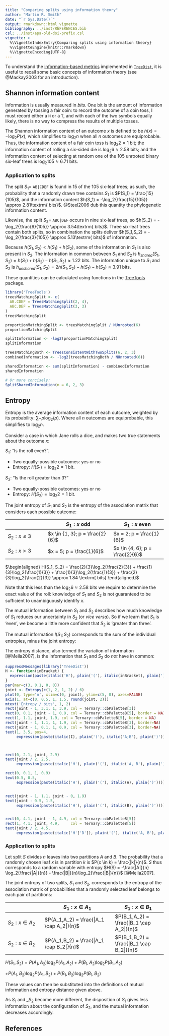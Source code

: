 ```yaml
---
title: "Comparing splits using information theory"
author: "Martin R. Smith"
date: "`r Sys.Date()`"
output: rmarkdown::html_vignette
bibliography: ../inst/REFERENCES.bib
csl: ../inst/apa-old-doi-prefix.csl
vignette: >
  %\VignetteIndexEntry{Comparing splits using information theory}
  %\VignetteEngine{knitr::rmarkdown}
  %\VignetteEncoding{UTF-8}
---
```


To understand the [information-based metrics](Generalized-RF.html) implemented
in [`TreeDist`](Using-TreeDist.html), it is useful to recall some basic concepts
of information theory (see @Mackay2003 for an introduction).

## Shannon information content

Information is usually measured in _bits_.  One bit is the amount of information
generated by tossing a fair coin: to record the outcome of a coin toss, I must
record either a `H` or a `T`, and with each of the two symbols equally likely,
there is no way to compress the results of multiple tosses.

The Shannon information content of an outcome $x$ is defined to be $h(x) = 
-\log_2{P(x)}$, which simplifies to $\log_2{n}$ when all $n$ outcomes are
equiprobable.  Thus, the information content of a fair coin toss is
$\log_2{2} = 1\textrm{ bit}$; the information content of rolling a six-sided
die is $\log_2{6} \approx 2.58\textrm{ bits}$; and the information content of 
selecting at random one of the 105 unrooted binary six-leaf trees is 
$\log_2{105} \approx 6.71\textrm{ bits}$.

### Application to splits

The split $S_1 =$ `AB|CDEF` is found in 15 of the 105 six-leaf trees; 
as such, the probability that a randomly drawn tree contains $S_1$ is 
$P(S_1) = \frac{15}{105}$, and the information content $h(S_1) = 
-\log_2{\frac{15}{105}} \approx 2.81\textrm{ bits}$. @Steel2006 dub this 
quantity the phylogenetic information content.

Likewise, the split $S_2 =$ `ABC|DEF` occurs in nine six-leaf trees, so 
$h(S_2) = -\log_2{\frac{9}{105}} \approx 3.54\textrm{ bits}$. Three six-leaf 
trees contain both splits, so in combination the splits deliver
$h(S_1,S_2) = -\log_2{\frac{3}{105}} \approx 5.13\textrm{ bits}$ of information.

Because $h(S_1,S_2) < h(S_1) + h(S_2)$, some of the information in $S_1$ is
also present in $S_2$.
The information in common between $S_1$ and $S_2$ is $h_{shared}(S_1, S_2) =
h(S_1) + h(S_2) - h(S_1,S_2) \approx 1.22\textrm{ bits}$.
The information unique to $S_1$ and $S_2$ is $h_{unshared}(S_1,S_2) = 
2h(S_1,S_2) - h(S_1) - h(S_2) \approx 3.91\textrm{ bits}$.

These quantities can be calculated using functions in the 
[TreeTools](https://ms609.github.io/TreeTools) package.

```r
library('TreeTools')
treesMatchingSplit <- c(
  AB.CDEF = TreesMatchingSplit(2, 4),
  ABC.DEF = TreesMatchingSplit(3, 3)
)
treesMatchingSplit

proportionMatchingSplit <- treesMatchingSplit / NUnrooted(6)
proportionMatchingSplit

splitInformation <- -log2(proportionMatchingSplit)
splitInformation

treesMatchingBoth <- TreesConsistentWithTwoSplits(6, 2, 3)
combinedInformation <- -log2(treesMatchingBoth / NUnrooted(6))

sharedInformation <- sum(splitInformation) - combinedInformation
sharedInformation

# Or more concisely:
SplitSharedInformation(n = 6, 2, 3)
```


<!--The more similar the splits, the more information they will have in common;
the shared information is maximised when $S_1 = S_2$, and $h_{common} = h(S_1)$.
Likewise, more even splits contain more information than less even splits
(i.e. _h_(`AB|CDEF`) < _h_(`ABC|DEF`)).-->

## Entropy

Entropy is the average information content of each outcome, weighted by its
probability: $\sum{-p \log_2(p)}$.  Where all _n_ outcomes are equiprobable, 
this simplifies to $\log_2{n}$.

Consider a case in which Jane rolls a dice, and makes two true statements
about the outcome $x$:

$S_1$: "Is the roll even?".

- Two equally-possible outcomes: yes or no
- Entropy: $H(S_1) = \log_2{2} = 1\textrm{ bit}$.

$S_2$: "Is the roll greater than 3?"

- Two equally-possible outcomes: yes or no
- Entropy: $H(S_2) = \log_2{2} = 1\textrm{ bit}$.


The joint entropy of $S_1$ and $S_2$ is the entropy of the association 
matrix that considers each possible outcome:

 &nbsp;        | $S_1: x$ odd            | $S_1: x$ even
-------------- | ----------------------- | -------------------
$S_2: x \le 3$ | $x \in {1, 3}; p = \frac{2}{6}$ | $x = 2; p = \frac{1}{6}$ |
$S_2: x > 3$   | $x = 5; p = \frac{1}{6}$    | $x \in {4, 6}; p = \frac{2}{6}$ |

$\begin{aligned}
H(S_1, S_2) = \frac{2}{3}\log_2{\frac{2}{3}} + \frac{1}{3}\log_2{\frac{1}{3}} + \frac{1}{3}\log_2{\frac{1}{3}} + \frac{2}{3}\log_2{\frac{2}{3}} \approx
1.84 \textrm{ bits}
\end{aligned}$
 

Note that this less than the $\log_2{6} \approx 2.58\textrm{ bits}$ we require 
to determine the exact value of the roll: knowledge of $S_1$ and $S_2$ is not 
guaranteed to be sufficient to unambiguously identify $x$.


The mutual information between $S_1$ and $S_2$ describes how much knowledge of
$S_1$ reduces our uncertainty in $S_2$ (or _vice versa_).
So if we learn that $S_1$ is 'even', we become a little more confident
that $S_2$ is 'greater than three'. 

The mutual information $I(S_1;S_2)$ corresponds to the sum of the individual 
entropies, minus the joint entropy:

\begin{aligned}
I(S_1;S_2) = H(S_1) + H(S_2) - H(S_1, S_2)
\end{aligned}


The entropy distance, also termed the variation of information [@Meila2007],
is the information that $S_1$ and $S_2$ do _not_ have in common:

\begin{aligned}
H_D(S_1, S_2) = H(S_1, S_2) - I(S_1;S_2) = 2H(S_1, S_2) - H(S_1) - H(S_2)
\end{aligned}

```r
suppressMessages(library('TreeDist'))
H <- function(inBracket) {
  expression(paste(italic('H'), plain('('), italic(inBracket), plain(')')))
}
par(mar=c(3, 0.1, 0, 0))
joint <- Entropy(c(1, 2, 1, 2) / 6)
plot(0, type='n', xlim=c(0, joint), ylim=c(5, 0), axes=FALSE)
axis(1, at=c(0, 0.5, 1, 1.5, round(joint, 2)))
mtext('Entropy / bits', 1, 2)
rect(joint - 1, 3.1, 1, 3.9, col = Ternary::cbPalette8[3])
rect(0, 0.1, joint - 1, 0.9, col = Ternary::cbPalette8[5], border = NA)
rect(1, 1.1, joint, 1.9, col = Ternary::cbPalette8[5], border = NA)
rect(joint - 1, 1.1, 1, 1.9, col = Ternary::cbPalette8[3], border=NA)
rect(joint - 1, 0.1, 1, 0.9, col = Ternary::cbPalette8[3], border=NA)
text(1, 3.5, pos=4,
     expression(paste(italic(I), plain('('), italic('A;B'), plain(')'))))



rect(0, 2.1, joint, 2.9)
text(joint / 2, 2.5, 
     expression(paste(italic('H'), plain('('), italic('A, B'), plain(')'))))

rect(0, 0.1, 1, 0.9)
text(0.5, 0.5, 
     expression(paste(italic('H'), plain('('), italic(A), plain(')'))))


rect(joint - 1, 1.1, joint - 0, 1.9)
text(joint - 0.5, 1.5, 
     expression(paste(italic('H'), plain('('), italic(B), plain(')'))))


rect(0, 4.1, joint - 1, 4.9, col = Ternary::cbPalette8[5])
rect(1, 4.1, joint, 4.9,     col = Ternary::cbPalette8[5])
text(joint / 2, 4.5, 
     expression(paste(italic('H'['D']), plain('('), italic('A, B'), plain(')'))))


```

### Application to splits

Let split $S$ divides $n$ leaves into two partitions $A$ and $B$.
The probability that a randomly chosen leaf $x$ is in partition $k$ is 
$P(x \in k) = \frac{|k|}{n}$.  $S$ thus corresponds to a random variable 
with entropy $H(S) = -\frac{|A|}{n} \log_2{\frac{|A|}{n}} - 
\frac{|B|}{n}\log_2{\frac{|B|}{n}}$ [@Meila2007].

The joint entropy of two splits, $S_1$ and $S_2$, corresponds to the entropy of
the association matrix of probabilities that a randomly selected leaf
belongs to each pair of partitions:

 &nbsp;          | $S_1: x \in A_1$               | $S_1: x \in B_1$
---------------- | ------------------------------ | ----------------------
$S_2: x \in A_2$ | $P(A_1,A_2) =
\frac{|A_1 \cap A_2|}{n}$ | $P(B_1,A_2) = \frac{|B_1 \cap A_2|}{n}$ |
$S_2: x \in B_2$ | $P(A_1,B_2) =
\frac{|A_1 \cap B_2|}{n}$ | $P(B_1,B_2) = \frac{|B_1 \cap B_2|}{n}$ |



$H(S_1, S_2) =
P(A_1,A_2) \log_2 {P(A_1,A_2)} + 
P(B_1,A_2) \log_2 {P(B_1,A_2)}$

$+ P(A_1,B_2)\log_2{P(A_1,B_2)} + 
P(B_1,B_2)\log_2{P(B_1,B_2)}$

These values can then be substituted into the definitions of mutual information
and entropy distance given above.

As $S_1$ and _$S_2$ become more different, the disposition of $S_1$ gives less
information about the configuration of $S_2$, and the mutual information 
decreases accordingly.

## References
